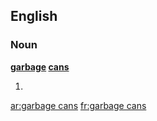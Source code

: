 ==English==

===Noun===
'''[[garbage]] [[can]]s'''

# {{plural of|garbage can}}

[[ar:garbage cans]]
[[fr:garbage cans]]